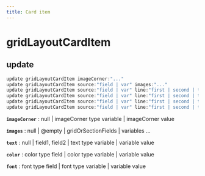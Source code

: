 ```yaml
---
title: Card item
---
```


# gridLayoutCardItem

## update

```js filename="Terminal" copy
update gridLayoutCardItem imageCorner:"..."
update gridLayoutCardItem source:"field | var" images:"..."
update gridLayoutCardItem source:"field | var" line:"first | second | third | fourth | fifth" segment:"first | middle | caption" text:"..."
update gridLayoutCardItem source:"field | var" line:"first | second | third | fourth | fifth" segment:"first | middle | caption" color:"..."
update gridLayoutCardItem source:"field | var" line:"first | second | third | fourth | fifth" segment:"first | middle | caption" font:"..."
update gridLayoutCardItem source:"field | var" line:"first | second | third | fourth | fifth" segment:"first | middle | caption" showLabels:"true | false | yes | no"
```

**`imageCorner`**
 : null | imageCorner type variable | imageCorner value

**`images`**
 : null | @empty | gridOrSectionFields | variables ...

**`text`**
 : null | field1, field2 | text type variable | variable value

**`color`**
 : color type field | color type variable | variable value

**`font`**
 : font type field | font type variable | variable value


